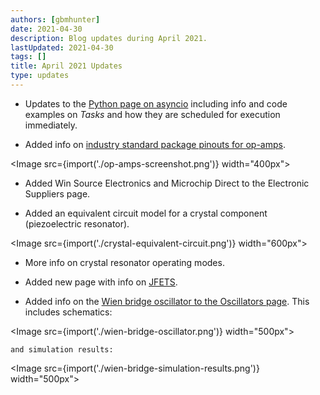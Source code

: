 ```yaml
---
authors: [gbmhunter]
date: 2021-04-30
description: Blog updates during April 2021.
lastUpdated: 2021-04-30
tags: []
title: April 2021 Updates
type: updates
---
```


* Updates to the [Python page on asyncio](/programming/languages/python/an-introduction-to-asynchronous-programming-in-python) including info and code examples on _Tasks_ and how they are scheduled for execution immediately.

* Added info on [industry standard package pinouts for op-amps](/electronics/components/op-amps#industry-standard-package-pinouts-for-op-amps).

<Image src={import('./op-amps-screenshot.png')} width="400px"></Image>

* Added Win Source Electronics and Microchip Direct to the Electronic Suppliers page.

* Added an equivalent circuit model for a crystal component (piezoelectric resonator).

<Image src={import('./crystal-equivalent-circuit.png')} width="600px"></Image>

* More info on crystal resonator operating modes.

* Added new page with info on [JFETS](/electronics/components/transistors/junction-gate-field-effect-transistor-jfets).

* Added info on the [Wien bridge oscillator to the Oscillators page](/electronics/components/oscillators#wien-bridge-oscillator). This includes schematics:

<Image src={import('./wien-bridge-oscillator.png')} width="500px"></Image>
    
    and simulation results:

<Image src={import('./wien-bridge-simulation-results.png')} width="500px"></Image>
